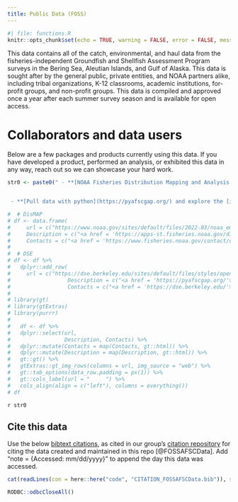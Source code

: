 ```yaml
---
title: Public Data (FOSS)
---
```


```r
#| file: functions.R
knitr::opts_chunk$set(echo = TRUE, warning = FALSE, error = FALSE, message = FALSE, eval = TRUE, comment = FALSE)
```

This data contains all of the catch, environmental, and haul data from the fisheries-independent Groundfish and Shellfish Assessment Program surveys in the Bering Sea, Aleutian Islands, and Gulf of Alaska. This data is sought after by the general public, private entities, and NOAA partners alike, including tribal organizations, K-12 classrooms, academic institutions, for-profit groups, and non-profit groups. This data is compiled and approved once a year after each summer survey season and is available for open access. 

# Collaborators and data users

Below are a few packages and products currently using this data. If you have developed a product, performed an analysis, or exhibited this data in any way, reach out so we can showcase your hard work. 

```r
str0 <- paste0(" - **[NOAA Fisheries Distribution Mapping and Analysis Portal](https://apps-st.fisheries.noaa.gov/dismap)**; *[NOAA Fisheries Office of Science and Technology](https://www.fisheries.noaa.gov/contact/office-science-and-technology)*


 - **[Pull data with python](https://pyafscgap.org/) and explore the [in-browser visualization tool](https://app.pyafscgap.org/'). Reference their [example Python notebook](https://mybinder.org/v2/gh/SchmidtDSE/afscgap/main?urlpath=/tree/index.ipynb)**; *[The Eric and Wendy Schmidt Center for Data Science and the Environment at UC Berkeley](https://dse.berkeley.edu/), including sam.pottinger@berkeley.edu, ccmartinez@berkeley.edu, gzarpellon@berkeley.edu, and kkoy@berkeley.edu.* ")

#  # DisMAP
# df <- data.frame(    
#     url = c("https://www.noaa.gov/sites/default/files/2022-03/noaa_emblem_logo-2022.png"), 
#     Description = c("<a href = 'https://apps-st.fisheries.noaa.gov/dismap'>NOAA Fisheries Distribution Mapping and Analysis Portal</a>"), 
#     Contacts = c("<a href = 'https://www.fisheries.noaa.gov/contact/office-science-and-technology'>NOAA Fisheries Office of Science and Technology</a>"))
# 
#  # DSE
# df <- df %>% 
#   dplyr::add_row(
#     url = c("https://dse.berkeley.edu/sites/default/files/styles/openberkeley_image_full/public/general/dse_logostack.png"), 
#                  Description = c("<a href = 'https://pyafscgap.org/'>Pull data with python</a> and explore the <a href = 'https://app.pyafscgap.org/'>in-browser visualization tool</a>. Reference their <a href = 'https://mybinder.org/v2/gh/SchmidtDSE/afscgap/main?urlpath=/tree/index.ipynb'>example Python notebook</a>"), 
#                  Contacts = c("<a href = 'https://dse.berkeley.edu/'>The Eric and Wendy Schmidt Center for Data Science and the Environment at UC Berkeley</a>; <a href = 'mailto: sam.pottinger@berkeley.edu'>Sam Pottinger</a>, <a href = 'mailto: ccmartinez@berkeley.edu'>Ciera Martinez</a>, <a href = 'mailto: gzarpellon@berkeley.edu'>Giulia Zarpellon</a>, and <a href = 'mailto: kkoy@berkeley.edu'>Kevin Koy</a>"))
# 
# library(gt)
# library(gtExtras)
# library(purrr)
#   
#   df <- df %>%
#   dplyr::select(url, 
#                 Description, Contacts) %>%
#   dplyr::mutate(Contacts = map(Contacts, gt::html)) %>%
#   dplyr::mutate(Description = map(Description, gt::html)) %>%
#   gt::gt() %>%
#   gtExtras::gt_img_rows(columns = url, img_source = "web") %>%
#   gt::tab_options(data_row.padding = px(1)) %>%
#   gt::cols_label(url = "     ") %>%
#   cols_align(align = c("left"), columns = everything())
# df

```

`r str0`

## Cite this data

Use the below [bibtext citations](`r paste0(link_repo, "/blob/main/code/CITATION_FOSSAFSCData.bib")`), as cited in our group's [citation repository](https://github.com/afsc-gap-products/citations/blob/main/cite/bibliography.bib) for citing the data created and maintained in this repo [@FOSSAFSCData]. Add "note = {Accessed: mm/dd/yyyy}" to append the day this data was accessed. 

```r
cat(readLines(con = here::here("code", "CITATION_FOSSAFSCData.bib")), sep = "\n") 
```

```r
RODBC::odbcCloseAll()
```
